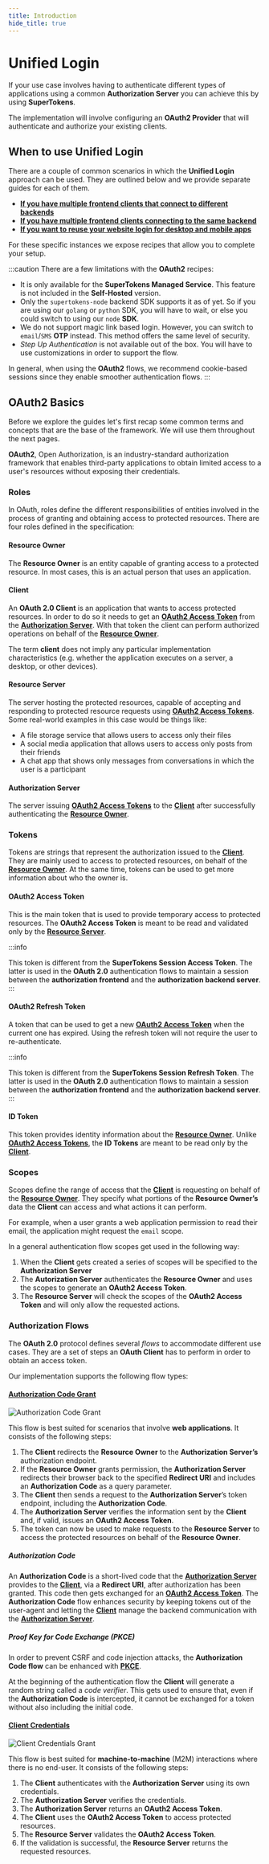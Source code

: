```yaml
---
title: Introduction 
hide_title: true
---
```


# Unified Login 

If your use case involves having to authenticate different types of applications using a common **Authorization Server** you can achieve this by using **SuperTokens**.

The implementation will involve configuring an **OAuth2 Provider** that will authenticate and authorize your existing clients.

## When to use Unified Login

There are a couple of common scenarios in which the **Unified Login** approach can be used.
They are outlined below and we provide separate guides for each of them.


- **[If you have multiple frontend clients that connect to different backends](/docs/unified-login/multiple-frontends-with-separate-backends)**
- **[If you have multiple frontend clients connecting to the same backend](/docs/unified-login/multiple-frontends-with-a-single-backend)**
- **[If you want to reuse your website login for desktop and mobile apps](/docs/unified-login/reuse-website-login)**

For these specific instances we expose recipes that allow you to complete your setup. 

:::caution
There are a few limitations with the **OAuth2** recipes:
- It is only available for the **SuperTokens Managed Service**. This feature is not included in the **Self-Hosted** version.
- Only the `supertokens-node` backend SDK supports it as of yet. So if you are using our `golang` or `python` SDK, you will have to wait, or else you could switch to using our `node` **SDK**.
- We do not support magic link based login. However, you can switch to `email`/`SMS` **OTP** instead. This method offers the same level of security.
- *Step Up Authentication* is not available out of the box. You will have to use customizations in order to support the flow.

In general, when using the **OAuth2** flows, we recommend cookie-based sessions since they enable smoother authentication flows.
:::


## OAuth2 Basics 

Before we explore the guides let's first recap some common terms and concepts that are the base of the framework.
We will use them throughout the next pages.

**OAuth2**, Open Authorization, is an industry-standard authorization framework that enables third-party applications to obtain limited access to a user's resources without exposing their credentials.

### Roles

In OAuth, roles define the different responsibilities of entities involved in the process of granting and obtaining access to protected resources.
There are four roles defined in the specification:

#### Resource Owner

The **Resource Owner** is an entity capable of granting access to a protected resource.
In most cases, this is an actual person that uses an application.

#### Client

An **OAuth 2.0 Client** is an application that wants to access protected resources.
In order to do so it needs to get an [**OAuth2 Access Token**](#oauth2-access-token) from the [**Authorization Server**](#authorization-server). 
With that token the client can perform authorized operations on behalf of the [**Resource Owner**](#resource-owner).

The term **client** does not imply any particular implementation characteristics (e.g. whether the application executes on a server, a desktop, or other devices).

#### Resource Server

The server hosting the protected resources, capable of accepting and responding to protected resource requests using [**OAuth2 Access Tokens**](#oauth2-access-tokens).
Some real-world examples in this case would be things like:
- A file storage service that allows users to access only their files
- A social media application that allows users to access only posts from their friends
- A chat app that shows only messages from conversations in which the user is a participant

#### Authorization Server

The server issuing [**OAuth2 Access Tokens**](#oauth2-access-tokens) to the [**Client**](#client) after successfully authenticating the [**Resource Owner**](#resource-owner).

### Tokens

Tokens are strings that represent the authorization issued to the [**Client**](#client).
They are mainly used to access to protected resources, on behalf of the [**Resource Owner**](#resource-owner).
At the same time, tokens can be used to get more information about who the owner is.


#### OAuth2 Access Token

This is the main token that is used to provide temporary access to protected resources.
The **OAuth2 Access Token** is meant to be read and validated only by the [**Resource Server**](#resource-server).

:::info

This token is different from the **SuperTokens Session Access Token**.
The latter is used in the **OAuth 2.0** authentication flows to maintain a session between the **authorization frontend** and the **authorization backend server**. 
:::

#### OAuth2 Refresh Token

A token that can be used to get a new [**OAuth2 Access Token**](#oauth2-access-token) when the current one has expired.
Using the refresh token will not require the user to re-authenticate.

:::info

This token is different from the **SuperTokens Session Refresh Token**.
The latter is used in the **OAuth 2.0** authentication flows to maintain a session between the **authorization frontend** and the **authorization backend server**. 
:::

#### ID Token

This token provides identity information about the [**Resource Owner**](#resource-owner).
Unlike [**OAuth2 Access Tokens**](/#oauth2-access-token), the **ID Tokens** are meant to be read only by the [**Client**](#client).

### Scopes

Scopes define the range of access that the [**Client**](#client) is requesting on behalf of the [**Resource Owner**](#resource-owner).
They specify what portions of the **Resource Owner’s** data the **Client** can access and what actions it can perform.

For example, when a user grants a web application permission to read their email, the application might request the `email` scope.

In a general authentication flow scopes get used in the following way:
1. When the **Client** gets created a series of scopes will be specified to the **Authorization Server**
2. The **Autorization Server** authenticates the **Resource Owner** and uses the scopes to generate an **OAuth2 Access Token**.
3. The **Resource Server** will check the scopes of the **OAuth2 Access Token** and will only allow the requested actions.



### Authorization Flows

The **OAuth 2.0** protocol defines several *flows* to accommodate different use cases.
They are a set of steps an **OAuth Client** has to perform in order to obtain an access token.

Our implementation supports the following flow types:

#### [Authorization Code Grant](https://oauth.net/2/grant-types/authorization-code/)

<img src="/img/oauth/authorization-code-flow.png" alt="Authorization Code Grant"/>

This flow is best suited for scenarios that involve **web applications**.
It consists of the following steps:
1. The **Client** redirects the **Resource Owner** to the **Authorization Server’s** authorization endpoint.
2. If the **Resource Owner** grants permission, the **Authorization Server** redirects their browser back to the specified **Redirect URI** and includes an **Authorization Code** as a query parameter.
3. The **Client** then sends a request to the **Authorization Server**’s token endpoint, including the **Authorization Code**.
4. The **Authorization Server** verifies the information sent by the **Client** and, if valid, issues an **OAuth2 Access Token**.
5. The token can now be used to make requests to the **Resource Server** to access the protected resources on behalf of the **Resource Owner**. 

##### Authorization Code

An **Authorization Code** is a short-lived code that the [**Authorization Server**](/#authorization-server) provides to the [**Client**](/#client), via a **Redirect URI**, after authorization has been granted.
This code then gets exchanged for an [**OAuth2 Access Token**](/#oauth2-access-token). 
The **Authorization Code** flow enhances security by keeping tokens out of the user-agent and letting the [**Client**](/#client) manage the backend communication with the [**Authorization Server**](/#authorization-server).

##### Proof Key for Code Exchange (PKCE)

In order to prevent CSRF and code injection attacks, the **Authorization Code flow** can be enhanced with [**PKCE**](https://oauth.net/2/pkce/).

At the beginning of the authentication flow the **Client** will generate a random string called a *code verifier*.
This gets used to ensure that, even if the **Authorization Code** is intercepted, it cannot be exchanged for a token without also including the initial code.


#### [Client Credentials](https://oauth.net/2/grant-types/client-credentials/)

<img src="/img/oauth/client-credentials-flow.png" alt="Client Credentials Grant"/>

This flow is best suited for **machine-to-machine** (M2M) interactions where there is no end-user.
It consists of the following steps:
1. The **Client** authenticates with the **Authorization Server** using its own credentials.
2. The **Authorization Server** verifies the credentials. 
3. The **Authorization Server** returns an **OAuth2 Access Token**.
4. The **Client** uses the **OAuth2 Access Token** to access protected resources.
5. The **Resource Server** validates the **OAuth2 Access Token**.
6. If the validation is successful, the **Resource Server** returns the requested resources.






